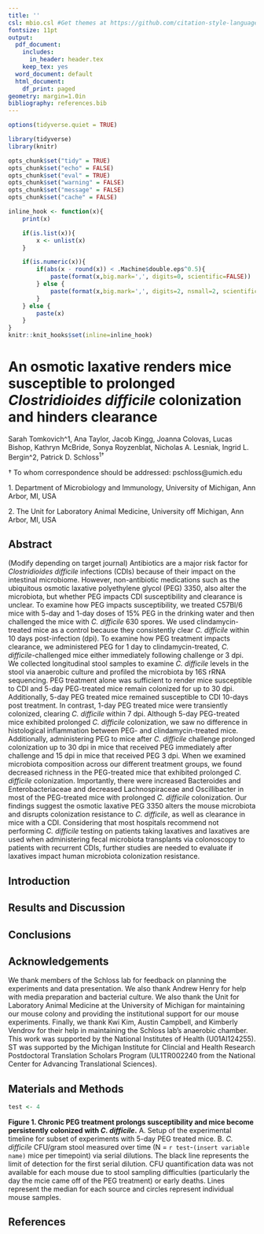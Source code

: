 ```yaml
---
title: ''
csl: mbio.csl #Get themes at https://github.com/citation-style-language/styles
fontsize: 11pt
output:
  pdf_document:
    includes:
      in_header: header.tex
    keep_tex: yes
  word_document: default
  html_document:
    df_print: paged
geometry: margin=1.0in
bibliography: references.bib
---
```



```r
options(tidyverse.quiet = TRUE)

library(tidyverse)
library(knitr)

opts_chunk$set("tidy" = TRUE)
opts_chunk$set("echo" = FALSE)
opts_chunk$set("eval" = TRUE)
opts_chunk$set("warning" = FALSE)
opts_chunk$set("message" = FALSE)
opts_chunk$set("cache" = FALSE)

inline_hook <- function(x){
	print(x)

	if(is.list(x)){
		x <- unlist(x)
	}

	if(is.numeric(x)){
		if(abs(x - round(x)) < .Machine$double.eps^0.5){
			paste(format(x,big.mark=',', digits=0, scientific=FALSE))
		} else {
			paste(format(x,big.mark=',', digits=2, nsmall=2, scientific=FALSE))
		}
	} else {
    	paste(x)      
	}
}
knitr::knit_hooks$set(inline=inline_hook)
```



\vspace{35mm}

# An osmotic laxative renders mice susceptible to prolonged *Clostridioides difficile* colonization and hinders clearance 

\vspace{35mm}


Sarah Tomkovich^1, Ana Taylor, Jacob Kingg, Joanna Colovas, Lucas Bishop, Kathryn McBride, Sonya Royzenblat, Nicholas A. Lesniak, Ingrid L. Bergin^2, Patrick D. Schloss^1$\dagger$^

\vspace{40mm}

$\dagger$ To whom correspondence should be addressed: pschloss@umich.edu

1\. Department of Microbiology and Immunology, University of Michigan, Ann Arbor, MI, USA

2\. The Unit for Laboratory Animal Medicine, University off Michigan, Ann Arbor, MI, USA


\newpage
\linenumbers


## Abstract
(Modify depending on target journal) Antibiotics are a major risk factor for *Clostridioides difficile* infections (CDIs) because of their impact on the intestinal microbiome. However, non-antibiotic medications such as the ubiquitous osmotic laxative polyethylene glycol (PEG) 3350, also alter the microbiota, but whether PEG impacts CDI susceptibility and clearance is unclear. To examine how PEG impacts susceptibility, we treated C57Bl/6 mice with 5-day and 1-day doses of 15% PEG in the drinking water and then challenged the mice with *C. difficile* 630 spores. We used clindamycin-treated mice as a control because they consistently clear *C. difficile* within 10 days post-infection (dpi). To examine how PEG treatment impacts clearance, we administered PEG for 1 day to clindamycin-treated, *C. difficile*-challenged mice either immediately following challenge or 3 dpi. We collected longitudinal stool samples to examine *C. difficile* levels in the stool via anaerobic culture and profiled the microbiota by 16S rRNA sequencing. PEG treatment alone was sufficient to render mice susceptible to CDI and 5-day PEG-treated mice remain colonized for up to 30 dpi. Additionally, 5-day PEG treated mice remained susceptible to CDI 10-days post treatment. In contrast, 1-day PEG treated mice were transiently colonized, clearing *C. difficile* within 7 dpi. Although 5-day PEG-treated mice exhibited prolonged *C. difficile* colonization, we saw no difference in histological inflammation between PEG- and clindamycin-treated mice. Additionally, administering PEG to mice after *C. difficile* challenge prolonged colonization up to 30 dpi in mice that received PEG immediately after challenge and 15 dpi in mice that received PEG 3 dpi. When we examined microbiota composition across our different treatment groups, we found decreased richness in the PEG-treated mice that exhibited prolonged *C. difficile* colonization. Importantly, there were increased Bacteroides and Enterobacteriaceae and decreased Lachnospiraceae and Oscillibacter in most of the PEG-treated mice with prolonged *C. difficile* colonization. Our findings suggest the osmotic laxative PEG 3350 alters the mouse microbiota and disrupts colonization resistance to *C. difficile*, as well as clearance in mice with a CDI. Considering that most hospitals recommend not performing *C. difficile* testing on patients taking laxatives and laxatives are used when administering fecal microbiota transplants via colonoscopy to patients with recurrent CDIs, further studies are needed to evaluate if laxatives impact human microbiota colonization resistance.

\newpage

## Introduction


## Results and Discussion


## Conclusions

## Acknowledgements
We thank members of the Schloss lab for feedback on planning the experiments and data presentation. We also thank Andrew Henry for help with media preparation and bacterial culture. We also thank the Unit for Laboratory Animal Medicine at the University of Michigan for maintaining our mouse colony and providing the institutional support for our mouse experiments. Finally, we thank Kwi Kim, Austin Campbell, and Kimberly Vendrov for their help in maintaining the Schloss lab's anaerobic chamber. This work was supported by the National Institutes of Health (U01AI124255). ST was supported by the Michigan Institute for Clincial and Health Research Postdoctoral Translation Scholars Program (UL1TR002240 from the National Center for Advancing Translational Sciences). 

## Materials and Methods


\newpage
```r

test <- 4


```

\includegraphics{figure_1.pdf}
**Figure 1. Chronic PEG treatment prolongs susceptibility and mice become persistently colonized with *C. difficile*.** A. Setup of the experimental timeline for subset of experiments with 5-day PEG treated mice. B. *C. difficile* CFU/gram stool measured over time (N = `r test`-`(insert variable name)` mice per timepoint) via serial dilutions. The black line represents the limit of detection for the first serial dilution. CFU quantification data was not available for each mouse due to stool sampling difficulties (particularly the day the mcie came off of the PEG treatment) or early deaths. Lines represent the median for each source and circles represent individual mouse samples.


\newpage

## References
